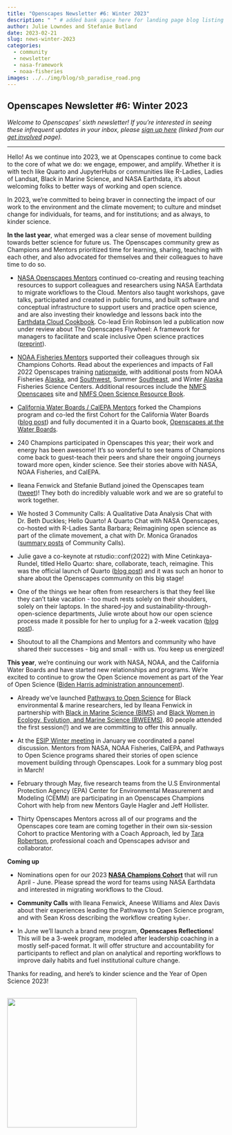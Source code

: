 ```yaml
---
title: "Openscapes Newsletter #6: Winter 2023"
description: " " # added bank space here for landing page blog listing (will print first few lines of blog if not)
author: Julie Lowndes and Stefanie Butland
date: 2023-02-21
slug: news-winter-2023
categories:
  - community
  - newsletter
  - nasa-framework
  - noaa-fisheries
images: ../../img/blog/sb_paradise_road.png
---
```


## **Openscapes Newsletter #6: Winter 2023**

*Welcome to Openscapes' sixth newsletter! If you're interested in seeing these infrequent updates in your inbox, please [sign up here](https://docs.google.com/forms/d/e/1FAIpQLSdgVXRp3V-w94GPWkR31RUfyBl37EphdQSlCOcnyeNlf8OLWw/viewform) (linked from our [get involved](https://openscapes.org/contact) page).*

------------------------------------------------------------------------

Hello! As we continue into 2023, we at Openscapes continue to come back to the core of what we do: we engage, empower, and amplify. Whether it is with tech like Quarto and JupyterHubs or communities like R-Ladies, Ladies of Landsat, Black in Marine Science, and NASA Earthdata, it's about welcoming folks to better ways of working and open science.

In 2023, we're committed to being braver in connecting the impact of our work to the environment and the climate movement; to culture and mindset change for individuals, for teams, and for institutions; and as always, to kinder science.

**In the last year**, what emerged was a clear sense of movement building towards better science for future us. The Openscapes community grew as Champions and Mentors prioritized time for learning, sharing, teaching with each other, and also advocated for themselves and their colleagues to have time to do so.

-   [NASA Openscapes Mentors](https://nasa-openscapes.github.io/mentors.html) continued co-creating and reusing teaching resources to support colleagues and researchers using NASA Earthdata to migrate workflows to the Cloud. Mentors also taught workshops, gave talks, participated and created in public forums, and built software and conceptual infrastructure to support users and practice open science, and are also investing their knowledge and lessons back into the [Earthdata Cloud Cookbook](https://nasa-openscapes.github.io/earthdata-cloud-cookbook/). Co-lead Erin Robinson led a publication now under review about The Openscapes Flywheel: A framework for managers to facilitate and scale inclusive Open science practices ([preprint](https://eartharxiv.org/repository/view/4560/)).  

-   [NOAA Fisheries Mentors](https://nmfs-openscapes.github.io/mentors.html) supported their colleagues through six Champions Cohorts. Read about the experiences and impacts of Fall 2022 Openscapes training [nationwide](https://openscapes.org/blog/2023/01/24/2022-noaa-nmfs-fall/), with additional posts from NOAA Fisheries [Alaska](https://openscapes.org/blog/2023/02/16/2022-noaa-afsc-fall/), and [Southwest](https://openscapes.org/blog/2022/12/09/case-study-swfsc-sael/), Summer [Southeast](https://openscapes.org/blog/2022/09/30/2022-sefsc-summer/), and Winter [Alaska](https://openscapes.org/blog/2022/04/07/afsc-supportive-forum/) Fisheries Science Centers. Additional resources include the [NMFS Openscapes](https://nmfs-openscapes.github.io/) site and [NMFS Open Science Resource Book](https://nmfs-opensci.github.io/ResourceBook/).

-   [California Water Boards / CalEPA Mentors](https://cawaterboarddatacenter.github.io/swrcb-openscapes/contact.html) forked the Champions program and co-led the first Cohort for the California Water Boards ([blog post](https://www.openscapes.org/blog/2022/12/02/swrcb-2022/)) and fully documented it in a Quarto book, [Openscapes at the Water Boards](https://cawaterboarddatacenter.github.io/swrcb-openscapes/).

-   240 Champions participated in Openscapes this year; their work and energy has been awesome! It's so wonderful to see teams of Champions come back to guest-teach their peers and share their ongoing journeys toward more open, kinder science. See their stories above with NASA, NOAA Fisheries, and CalEPA.

-   Ileana Fenwick and Stefanie Butland joined the Openscapes team ([tweet](https://twitter.com/openscapes/status/1534951248369025031))! They both do incredibly valuable work and we are so grateful to work together.

-   We hosted 3 Community Calls: A Qualitative Data Analysis Chat with Dr. Beth Duckles; Hello Quarto! A Quarto Chat with NASA Openscapes, co-hosted with R-Ladies Santa Barbara; Reimagining open science as part of the climate movement, a chat with Dr. Monica Granados ([summary posts](https://www.openscapes.org/tags/community-call/) of Community Calls).

-   Julie gave a co-keynote at rstudio::conf(2022) with Mine Cetinkaya-Rundel, titled Hello Quarto: share, collaborate, teach, reimagine. This was the official launch of Quarto ([blog post](https://www.openscapes.org/blog/2022/08/10/quarto-keynote/)) and it was such an honor to share about the Openscapes community on this big stage!

-   One of the things we hear often from researchers is that they feel like they can't take vacation - too much rests solely on their shoulders, solely on their laptops. In the shared-joy and sustainability-through-open-science departments, Julie wrote about how our open science process made it possible for her to unplug for a 2-week vacation ([blog post](https://www.openscapes.org/blog/2022/11/03/vacationing-with-open-science/)).

-   Shoutout to all the Champions and Mentors and community who have shared their successes - big and small - with us. You keep us energized!

**This year**, we're continuing our work with NASA, NOAA, and the California Water Boards and have started new relationships and programs. We're excited to continue to grow the Open Science movement as part of the Year of Open Science ([Biden Harris administration announcement](https://www.whitehouse.gov/ostp/news-updates/2023/01/11/fact-sheet-biden-harris-administration-announces-new-actions-to-advance-open-and-equitable-research/)).

-   Already we've launched [Pathways to Open Science](https://openscapes.github.io/pathways-to-open-science/) for Black environmental & marine researchers, led by Ileana Fenwick in partnership with [Black in Marine Science (BIMS)](https://www.blackinmarinescience.org/) and [Black Women in Ecology, Evolution, and Marine Science (BWEEMS)](https://www.bweems.org/). 80 people attended the first session(!) and we are committing to offer this annually.

-   At the [ESIP Winter meeting](https://2023januaryesipmeeting.sched.com/event/1EwXx) in January we coordinated a panel discussion. Mentors from NASA, NOAA Fisheries, CalEPA, and Pathways to Open Science programs shared their stories of open science movement building through Openscapes. Look for a summary blog post in March!

-   February through May, five research teams from the U.S Environmental Protection Agency (EPA) Center for Environmental Measurement and Modeling (CEMM) are participating in an Openscapes Champions Cohort with help from new Mentors Gayle Hagler and Jeff Hollister.

-   Thirty Openscapes Mentors across all of our programs and the Openscapes core team are coming together in their own six-session Cohort to practice Mentoring with a Coach Approach, led by [Tara Robertson](https://tararobertson.ca/), professional coach and Openscapes advisor and collaborator.

**Coming up**

-   Nominations open for our 2023 [**NASA Champions Cohort**](https://nasa-openscapes.github.io/champions) that will run April - June. Please spread the word for teams using NASA Earthdata and interested in migrating workflows to the Cloud.

- **Community Calls** with Ileana Fenwick, Aneese Williams and Alex Davis about their experiences leading the Pathways to Open Science program, and with Sean Kross describing the workflow creating `kyber`.

-   In June we'll launch a brand new program, **Openscapes Reflections**! This will be a 3-week program, modeled after leadership coaching in a mostly self-paced format. It will offer structure and accountability for participants to reflect and plan on analytical and reporting workflows to improve daily habits and fuel institutional culture change.

Thanks for reading, and here's to kinder science and the Year of Open Science 2023!

<br> <img src="/img/blog/sb_paradise_road.png" width="300px"> <br>
